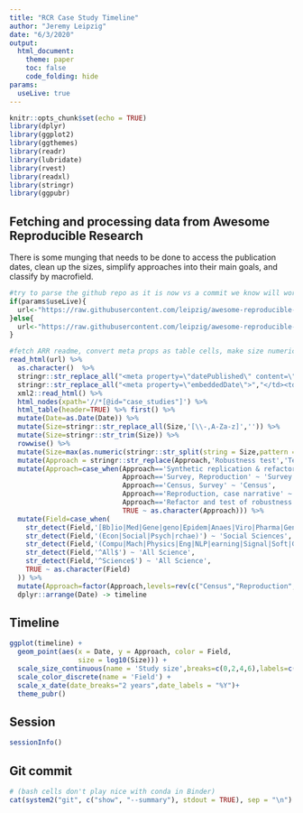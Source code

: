 ```yaml
---
title: "RCR Case Study Timeline"
author: "Jeremy Leipzig"
date: "6/3/2020"
output: 
  html_document:
    theme: paper
    toc: false
    code_folding: hide
params:
  useLive: true
---
```


```r
knitr::opts_chunk$set(echo = TRUE)
library(dplyr)
library(ggplot2)
library(ggthemes)
library(readr)
library(lubridate)
library(rvest)
library(readxl)
library(stringr)
library(ggpubr)
```

## Fetching and processing data from Awesome Reproducible Research

There is some munging that needs to be done to access the publication dates, clean up the sizes, simplify approaches into their main goals, and classify by macrofield.

```r
#try to parse the github repo as it is now vs a commit we know will work
if(params$useLive){
  url<-"https://raw.githubusercontent.com/leipzig/awesome-reproducible-research/master/readme.md"
}else{
  url<-"https://raw.githubusercontent.com/leipzig/awesome-reproducible-research/98a6fbaafd70eb80b2bc9c7987bb4618b5d0bd2b/readme.md"
}

#fetch ARR readme, convert meta props as table cells, make size numeric, simplify approaches, classify macrofields
read_html(url) %>%
  as.character()  %>% 
  stringr::str_replace_all("<meta property=\"datePublished\" content=\"(\\d\\d\\d\\d-\\d\\d-\\d\\d)\">","</td><td>\\1</td><td>") %>% 
  stringr::str_replace_all("<meta property=\"embeddedDate\">","</td><td>Date</td><td>Year") %>% 
  xml2::read_html() %>%
  html_nodes(xpath='//*[@id="case_studies"]') %>%
  html_table(header=TRUE) %>% first() %>%
  mutate(Date=as.Date(Date)) %>%
  mutate(Size=stringr::str_replace_all(Size,'[\\-,A-Za-z]','')) %>% 
  mutate(Size=stringr::str_trim(Size)) %>% 
  rowwise() %>%
  mutate(Size=max(as.numeric(stringr::str_split(string = Size,pattern = '\\s+',simplify=TRUE),na.rm = TRUE),na.rm = TRUE)) %>%
  mutate(Approach = stringr::str_replace(Approach,'Robustness test','Test of robustness')) %>%
  mutate(Approach=case_when(Approach=='Synthetic replication & refactor' ~ 'Refactor',
                            Approach=='Survey, Reproduction' ~ 'Survey',
                            Approach=='Census, Survey' ~ 'Census',
                            Approach=='Reproduction, case narrative' ~ 'Reproduction',
                            Approach=='Refactor and test of robustness' ~ 'Refactor',
                            TRUE ~ as.character(Approach))) %>%
  mutate(Field=case_when(
    str_detect(Field,'[Bb]io|Med|Gene|geno|Epidem|Anaes|Viro|Pharma|Geno|Eco|Neuro|Cell|Neph') ~ "Life Sciences",
    str_detect(Field,'(Econ|Social|Psych|rchae)') ~ 'Social Sciences',
    str_detect(Field,'(Compu|Mach|Physics|Eng|NLP|earning|Signal|Soft|Geo|Arti)') ~ 'Physical Sciences & Engr',
    str_detect(Field,'^All$') ~ 'All Science',
    str_detect(Field,'^Science$') ~ 'All Science',
    TRUE ~ as.character(Field)
  )) %>%
  mutate(Approach=factor(Approach,levels=rev(c("Census","Reproduction","Replication","Refactor","Survey","Test of robustness","Case narrative","Indepedent discussion"))) )%>%
  dplyr::arrange(Date) -> timeline
```

## Timeline

```r
ggplot(timeline) +
  geom_point(aes(x = Date, y = Approach, color = Field,
                 size = log10(Size))) +
  scale_size_continuous(name = 'Study size',breaks=c(0,2,4,6),labels=c("1","100","1000","1e6"),range=c(3,10)) +
  scale_color_discrete(name = 'Field') +
  scale_x_date(date_breaks="2 years",date_labels = "%Y")+
  theme_pubr()
```

## Session

```r
sessionInfo()
```

## Git commit

```r
# (bash cells don't play nice with conda in Binder)
cat(system2("git", c("show", "--summary"), stdout = TRUE), sep = "\n")
```
